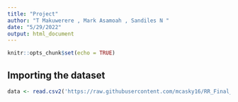 ```yaml
---
title: "Project"
author: "T Makuwerere , Mark Asamoah , Sandiles N "
date: "5/29/2022"
output: html_document
---
```


```r
knitr::opts_chunk$set(echo = TRUE)
```

## Importing the dataset

```r
data <- read.csv2('https://raw.githubusercontent.com/mcasky16/RR_Final_Project/main/student_feedback.csv', sep = ',')
```